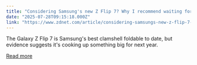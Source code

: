 ```yaml
---
title: "Considering Samsung's new Z Flip 7? Why I recommend waiting for next year's model"
date: "2025-07-28T09:15:18.000Z"
link: "https://www.zdnet.com/article/considering-samsungs-new-z-flip-7-why-i-recommend-waiting-for-next-years-model/"
---
```


The Galaxy Z Flip 7 is Samsung's best clamshell foldable to date, but evidence suggests it's cooking up something big for next year.

[Read more](https://www.zdnet.com/article/considering-samsungs-new-z-flip-7-why-i-recommend-waiting-for-next-years-model/)
